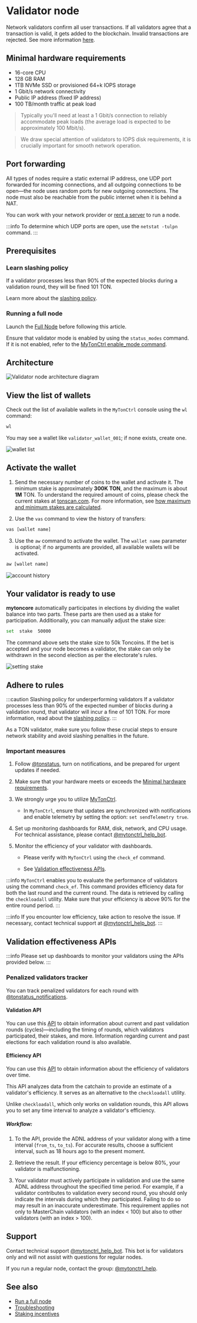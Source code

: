 
# Validator node

Network validators confirm all user transactions. If all validators agree that a transaction is valid, it gets added to the blockchain. Invalid transactions are rejected. See more information [here](https://ton.org/validators).

## Minimal hardware requirements

- 16-core CPU
- 128 GB RAM
- 1TB NVMe SSD or provisioned 64+k IOPS storage
- 1 Gbit/s network connectivity
- Public IP address (fixed IP address)
- 100 TB/month traffic at peak load

> Typically you'll need at least a 1 Gbit/s connection to reliably accommodate peak loads (the average load is expected to be approximately 100 Mbit/s).

> We draw special attention of validators to IOPS disk requirements, it is crucially important for smooth network operation.

## Port forwarding

All types of nodes require a static external IP address, one UDP port forwarded for incoming connections, and all outgoing connections to be open—the node uses random ports for new outgoing connections. The node must also be reachable from the public internet when it is behind a NAT.

You can work with your network provider or [rent a server](/v3/guidelines/nodes/running-nodes/full-node#recommended-providers) to run a node.

:::info
To determine which UDP ports are open, use the `netstat -tulpn` command.
:::

## Prerequisites

### Learn slashing policy

If a validator processes less than 90% of the expected blocks during a validation round, they will be fined 101 TON.

Learn more about the [slashing policy](/v3/documentation/infra/nodes/validation/staking-incentives#decentralized-system-of-penalties).

### Running a full node

Launch the [Full Node](/v3/guidelines/nodes/running-nodes/full-node) before following this article.

Ensure that validator mode is enabled by using the `status_modes` command. If it is not enabled, refer to the [MyTonCtrl enable_mode command](/v3/documentation/infra/nodes/mytonctrl/mytonctrl-overview#enable_mode).

## Architecture

![Validator node architecture diagram](/img/nominator-pool/hot-wallet.png)

## View the list of wallets

Check out the list of available wallets in the `MyTonCtrl` console using the `wl` command:

```bash
wl
```

You may see a wallet like `validator_wallet_001`; if none exists, create one.

![wallet list](/img/docs/nodes-validator/manual-ubuntu_mytonctrl-wl_ru.png)

## Activate the wallet

1. Send the necessary number of coins to the wallet and activate it. The minimum stake is approximately **300K TON**, and the maximum is about **1M** TON. To understand the required amount of coins, please check the current stakes at [tonscan.com](https://tonscan.com/validation). For more information, see [how maximum and minimum stakes are calculated](/v3/documentation/infra/nodes/validation/staking-incentives#values-of-stakes-max-effective-stake).

2. Use the `vas` command to view the history of transfers:

```bash
vas [wallet name]
```

3. Use the `aw` command to activate the wallet. The `wallet name` parameter is optional; if no arguments are provided, all available wallets will be activated.

```bash
aw [wallet name]
```

![account history](/img/docs/nodes-validator/manual-ubuntu_mytonctrl-vas-aw_ru.png)

## Your validator is ready to use

**mytoncore** automatically participates in elections by dividing the wallet balance into two parts. These parts are then used as a stake for participation. Additionally, you can manually adjust the stake size:

```bash
set  stake  50000
```

The command above sets the stake size to 50k Toncoins. If the bet is accepted and your node becomes a validator, the stake can only be withdrawn in the second election as per the electorate's rules.

![setting stake](/img/docs/nodes-validator/manual-ubuntu_mytonctrl-set_ru.png)

## Adhere to rules

:::caution Slashing policy for underperforming validators
If a validator processes less than 90% of the expected number of blocks during a validation round, that validator will incur a fine of 101 TON. For more information, read about the [slashing policy](/v3/documentation/infra/nodes/validation/staking-incentives#decentralized-system-of-penalties).
:::

As a TON validator, make sure you follow these crucial steps to ensure network stability and avoid slashing penalties in the future.

### Important measures

1. Follow [@tonstatus](https://t.me/tonstatus), turn on notifications, and be prepared for urgent updates if needed.

2. Make sure that your hardware meets or exceeds the [Minimal hardware requirements](/v3/guidelines/nodes/running-nodes/validator-node#minimal-hardware-requirements).

3. We strongly urge you to utilize [MyTonCtrl](https://github.com/ton-blockchain/mytonctrl).

   - In `MyTonCtrl`, ensure that updates are synchronized with notifications and enable telemetry by setting the option: `set sendTelemetry true`.

4. Set up monitoring dashboards for RAM, disk, network, and CPU usage. For technical assistance, please contact [@mytonctrl_help_bot](https://t.me/mytonctrl_help_bot).

5. Monitor the efficiency of your validator with dashboards.

   - Please verify with `MyTonCtrl` using the `check_ef` command.

   - See [Validation effectiveness APIs](/v3/guidelines/nodes/running-nodes/validator-node#validation-effectiveness-apis).

:::info
`MyTonCtrl` enables you to evaluate the performance of validators using the command `check_ef`. This command provides efficiency data for both the last round and the current round. The data is retrieved by calling the `checkloadall` utility. Make sure that your efficiency is above 90% for the entire round period.
:::

:::info
If you encounter low efficiency, take action to resolve the issue. If necessary, contact technical support at [@mytonctrl_help_bot](https://t.me/mytonctrl_help_bot).
:::

## Validation effectiveness APIs

:::info
Please set up dashboards to monitor your validators using the APIs provided below.
:::

### Penalized validators tracker

You can track penalized validators for each round with [@tonstatus_notifications](https://t.me/tonstatus_notifications).

#### Validation API

You can use this [API](https://elections.toncenter.com/docs) to obtain information about current and past validation rounds (cycles)—including the timing of rounds, which validators participated, their stakes, and more. Information regarding current and past elections for each validation round is also available.

#### Efficiency API

You can use this [API](https://toncenter.com/api/qos/index.html#/) to obtain information about the efficiency of validators over time.

This API analyzes data from the catchain to provide an estimate of a validator's efficiency. It serves as an alternative to the `checkloadall` utility.

Unlike `checkloadall`, which only works on validation rounds, this API allows you to set any time interval to analyze a validator's efficiency.

##### Workflow:

1. To the API, provide the ADNL address of your validator along with a time interval (`from_ts`, `to_ts`). For accurate results, choose a sufficient interval, such as 18 hours ago to the present moment.

2. Retrieve the result. If your efficiency percentage is below 80%, your validator is malfunctioning.

3. Your validator must actively participate in validation and use the same ADNL address throughout the specified time period. For example, if a validator contributes to validation every second round, you should only indicate the intervals during which they participated. Failing to do so may result in an inaccurate underestimate. This requirement applies not only to MasterChain validators (with an index \< 100) but also to other validators (with an index > 100).

## Support

Contact technical support [@mytonctrl_help_bot](https://t.me/mytonctrl_help_bot). This bot is for validators only and will not assist with questions for regular nodes.

If you run a regular node, contact the group: [@mytonctrl_help](https://t.me/mytonctrl_help).

## See also

- [Run a full node](/v3/guidelines/nodes/running-nodes/full-node)
- [Troubleshooting](/v3/guidelines/nodes/nodes-troubleshooting)
- [Staking incentives](/v3/documentation/infra/nodes/validation/staking-incentives)

<Feedback />
